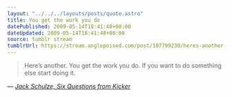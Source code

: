 ```yaml
---
layout: "../../../layouts/posts/quote.astro"
title: You get the work you do
datePublished: 2009-05-14T18:41:48+00:00
dateUpdated: 2009-05-14T18:41:48+00:00
source: tumblr stream
tumblrUrl: https://stream.anglepoised.com/post/107799230/heres-another-you-get-the-work-you-do-if-you
---
```


> Here’s another. You get the work you do. If you want to do something else start doing it.

— <cite>[Jack Schulze, _Six Questions from Kicker_](http://www.kickerstudio.com/blog/2009/05/six-questions-from-kicker-jack-schulze/)</cite>
